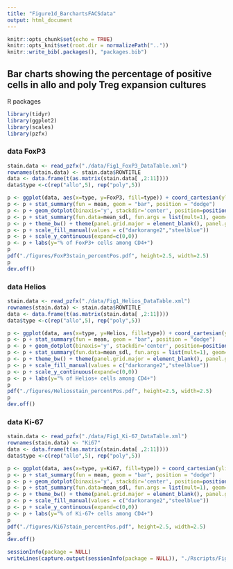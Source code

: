 ```yaml
---
title: "Figure1d_BarchartsFACSdata"
output: html_document
---
```


```r
knitr::opts_chunk$set(echo = TRUE)
knitr::opts_knit$set(root.dir = normalizePath(".."))
knitr::write_bib(.packages(), "packages.bib")
```

## Bar charts showing the percentage of positive cells in allo and poly Treg expansion cultures

R packages

```r
library(tidyr)
library(ggplot2)
library(scales)
library(pzfx)
```

### data FoxP3

```r
stain.data <- read_pzfx("./data/Fig1_FoxP3_DataTable.xml")
rownames(stain.data) <- stain.data$ROWTITLE
data <- data.frame(t(as.matrix(stain.data[ ,2:11])))
data$type <-c(rep("allo",5), rep("poly",5))

p <- ggplot(data, aes(x=type, y=FoxP3, fill=type)) + coord_cartesian(ylim = c(0,105))
p <- p + stat_summary(fun = mean, geom = "bar", position = "dodge")
p <- p + geom_dotplot(binaxis='y', stackdir='center', position=position_dodge(.9), dotsize=5, stackratio = 1, binwidth=.75) 
p <- p + stat_summary(fun.data=mean_sdl, fun.args = list(mult=1), geom="errorbar", color="black", size=0.5, width = 0.6, , position = "dodge")
p <- p + theme_bw() + theme(panel.grid.major = element_blank(), panel.grid.minor = element_blank()) 
p <- p + scale_fill_manual(values = c("darkorange2","steelblue"))
p <- p + scale_y_continuous(expand=c(0,0))
p <- p + labs(y="% of FoxP3+ cells among CD4+")
p
pdf("./figures/FoxP3stain_percentPos.pdf", height=2.5, width=2.5)
p
dev.off()
```
### data Helios

```r
stain.data <- read_pzfx("./data/Fig1_Helios_DataTable.xml")
rownames(stain.data) <- stain.data$ROWTITLE
data <- data.frame(t(as.matrix(stain.data[ ,2:11])))
data$type <-c(rep("allo",5), rep("poly",5))

p <- ggplot(data, aes(x=type, y=Helios, fill=type)) + coord_cartesian(ylim = c(0,105))
p <- p + stat_summary(fun = mean, geom = "bar", position = "dodge")
p <- p + geom_dotplot(binaxis='y', stackdir='center', position=position_dodge(.9), dotsize=5, stackratio = 1, binwidth=.75) 
p <- p + stat_summary(fun.data=mean_sdl, fun.args = list(mult=1), geom="errorbar", color="black", size=0.5, width = 0.6, , position = "dodge")
p <- p + theme_bw() + theme(panel.grid.major = element_blank(), panel.grid.minor = element_blank()) 
p <- p + scale_fill_manual(values = c("darkorange2","steelblue"))
p <- p + scale_y_continuous(expand=c(0,0))
p <- p + labs(y="% of Helios+ cells among CD4+")
p
pdf("./figures/Heliosstain_percentPos.pdf", height=2.5, width=2.5)
p
dev.off()
```
### data Ki-67

```r
stain.data <- read_pzfx("./data/Fig1_Ki-67_DataTable.xml")
rownames(stain.data) <- "Ki67"
data <- data.frame(t(as.matrix(stain.data[ ,2:11])))
data$type <-c(rep("allo",5), rep("poly",5))

p <- ggplot(data, aes(x=type, y=Ki67, fill=type)) + coord_cartesian(ylim = c(0,105))
p <- p + stat_summary(fun = mean, geom = "bar", position = "dodge")
p <- p + geom_dotplot(binaxis='y', stackdir='center', position=position_dodge(.9), dotsize=5, stackratio = 1, binwidth=.75) 
p <- p + stat_summary(fun.data=mean_sdl, fun.args = list(mult=1), geom="errorbar", color="black", size=0.5, width = 0.6, , position = "dodge")
p <- p + theme_bw() + theme(panel.grid.major = element_blank(), panel.grid.minor = element_blank()) 
p <- p + scale_fill_manual(values = c("darkorange2","steelblue"))
p <- p + scale_y_continuous(expand=c(0,0))
p <- p + labs(y="% of Ki-67+ cells among CD4+")
p
pdf("./figures/Ki67stain_percentPos.pdf", height=2.5, width=2.5)
p
dev.off()
```

```r
sessionInfo(package = NULL)
writeLines(capture.output(sessionInfo(package = NULL)), "./Rscripts/Figure1d_TregFACSstain_SessionInfo.txt")
```



